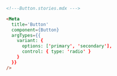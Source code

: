 ```md
<!---Button.stories.mdx --->

<Meta
  title='Button'
  component={Button}
  argTypes={{
    variant: {
      options: ['primary', 'secondary'],
      control: { type: 'radio' }
    }
  }}
/>
```
